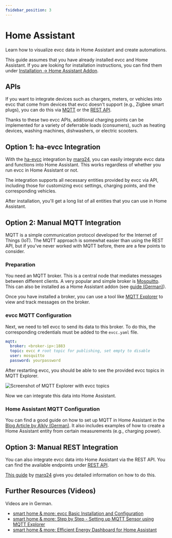 ```yaml
---
fsidebar_position: 3
---
```


# Home Assistant

Learn how to visualize evcc data in Home Assistant and create automations.

This guide assumes that you have already installed evcc and Home Assistant.
If you are looking for installation instructions, you can find them under [Installation → Home Assistant Addon](../installation/home-assistant).

## APIs

If you want to integrate devices such as chargers, meters, or vehicles into evcc that come from devices that evcc doesn't
support (e.g., Zigbee smart plugs), you can do this via [MQTT](./mqtt-api) or the [REST API](./rest-api).

Thanks to these two evcc APIs, additional charging points can be implemented for a variety of deferrable loads (consumers),
such as heating devices, washing machines, dishwashers, or electric scooters.

## Option 1: ha-evcc Integration

With the [ha-evcc](https://github.com/marq24/ha-evcc) integration by [marq24](https://github.com/marq24), you can easily integrate evcc data and functions into Home Assistant.
This works regardless of whether you run evcc in Home Assistant or not.

The integration supports all necessary entities provided by evcc via API, including those for customizing
evcc settings, charging points, and the corresponding vehicles.

After installation, you'll get a long list of all entities that you can use in Home Assistant.

## Option 2: Manual MQTT Integration

MQTT is a simple communication protocol developed for the Internet of Things (IoT).
The MQTT approach is somewhat easier than using the REST API, but if you've never worked with MQTT before,
there are a few points to consider.

### Preparation

You need an MQTT broker.
This is a central node that mediates messages between different clients.
A very popular and simple broker is [Mosquitto](https://mosquitto.org/).
This can also be installed as a Home Assistant addon (see [guide (German)](https://alkly.de/mqtt-mit-home-assistant-fuer-anfaenger)).

Once you have installed a broker, you can use a tool like [MQTT Explorer](http://mqtt-explorer.com) to view and track messages on the broker.

### evcc MQTT Configuration

Next, we need to tell evcc to send its data to this broker.
To do this, the corresponding credentials must be added to the `evcc.yaml` file.

```yaml title="evcc.yaml"
mqtt:
  broker: <broker-ip>:1883
  topic: evcc # root topic for publishing, set empty to disable
  user: mosquitto
  password: yourpassword
```

After restarting evcc, you should be able to see the provided evcc topics in MQTT Explorer.

![Screenshot of MQTT Explorer with evcc topics](screenshots/mqtt-explorer.webp)

Now we can integrate this data into Home Assistant.

### Home Assistant MQTT Configuration

You can find a good guide on how to set up MQTT in Home Assistant in the [Blog Article by Alkly (German)](https://alkly.de/mqtt-mit-home-assistant-fuer-anfaenger).
It also includes examples of how to create a Home Assistant entity from certain measurements (e.g., charging power).

## Option 3: Manual REST Integration

You can also integrate evcc data into Home Assistant via the REST API.
You can find the available endpoints under [REST API](/docs/integrations/rest-api).

[This guide](https://github.com/marq24/ha-evcc/blob/main/HA_AS_EVCC_SOURCE.md) by [marq24](https://github.com/marq24) gives you detailed information on how to do this.

## Further Resources (Videos)

Videos are in German.

- [smart home & more: evcc Basic Installation and Configuration](https://youtu.be/aPq8k2MronY)
- [smart home & more: Step by Step - Setting up MQTT Sensor using MQTT Explorer](https://youtu.be/0QQ3y8fgRVA)
- [smart home & more: Efficient Energy Dashboard for Home Assistant](https://youtu.be/V3p5-16U_oU)
